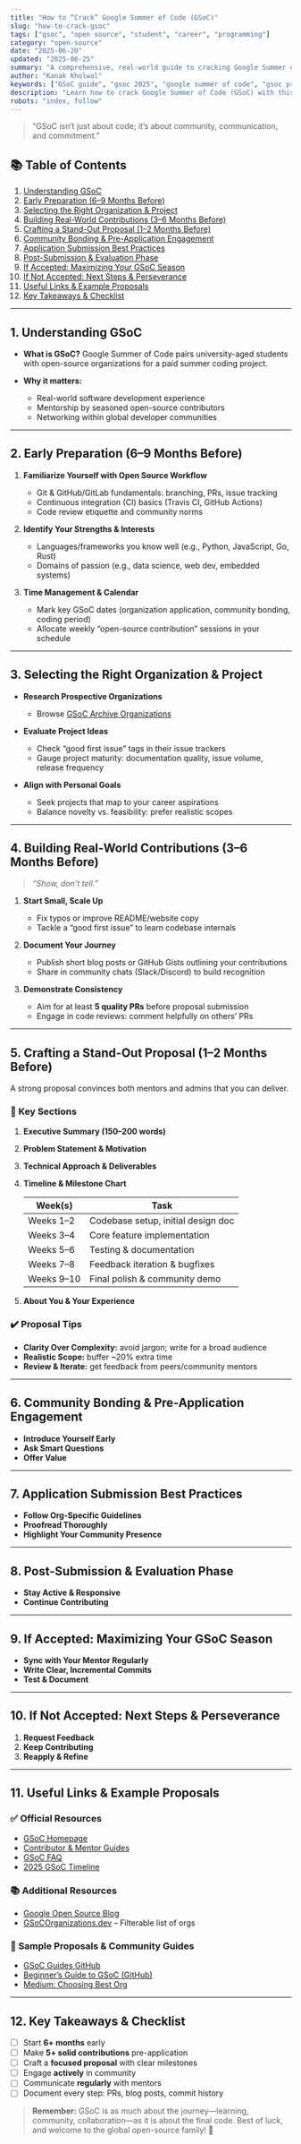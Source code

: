 ```yaml
---
title: "How to “Crack” Google Summer of Code (GSoC)"
slug: "how-to-crack-gsoc"
tags: ["gsoc", "open source", "student", "career", "programming"]
category: "open-source"
date: "2025-06-20"
updated: "2025-06-25"
summary: "A comprehensive, real-world guide to cracking Google Summer of Code (GSoC), from selecting the right project to writing a winning proposal and thriving as a contributor."
author: "Kanak Kholwal"
keywords: ["GSoC guide", "gsoc 2025", "google summer of code", "gsoc proposal", "gsoc application tips", "open source student guide"]
description: "Learn how to crack Google Summer of Code (GSoC) with this proven step-by-step guide. Includes preparation strategies, proposal writing tips, real examples, and verified resource links."
robots: "index, follow"
---
```




> “GSoC isn’t just about code; it’s about community, communication, and commitment.”


## 📚 Table of Contents

1. [Understanding GSoC](#understanding-gsoc)
2. [Early Preparation (6–9 Months Before)](#early-preparation-6–9-months-before)
3. [Selecting the Right Organization & Project](#selecting-the-right-organization--project)
4. [Building Real-World Contributions (3–6 Months Before)](#building-real-world-contributions-3–6-months-before)
5. [Crafting a Stand-Out Proposal (1–2 Months Before)](#crafting-a-stand-out-proposal-1–2-months-before)
6. [Community Bonding & Pre-Application Engagement](#community-bonding--pre-application-engagement)
7. [Application Submission Best Practices](#application-submission-best-practices)
8. [Post-Submission & Evaluation Phase](#post-submission--evaluation-phase)
9. [If Accepted: Maximizing Your GSoC Season](#if-accepted-maximizing-your-gsoc-season)
10. [If Not Accepted: Next Steps & Perseverance](#if-not-accepted-next-steps--perseverance)
11. [Useful Links & Example Proposals](#useful-links--example-proposals)
12. [Key Takeaways & Checklist](#key-takeaways--checklist)

---

## 1. Understanding GSoC

* **What is GSoC?**
  Google Summer of Code pairs university-aged students with open-source organizations for a paid summer coding project.
* **Why it matters:**

  * Real-world software development experience
  * Mentorship by seasoned open-source contributors
  * Networking within global developer communities

---

## 2. Early Preparation (6–9 Months Before)

1. **Familiarize Yourself with Open Source Workflow**

   * Git & GitHub/GitLab fundamentals: branching, PRs, issue tracking
   * Continuous integration (CI) basics (Travis CI, GitHub Actions)
   * Code review etiquette and community norms

2. **Identify Your Strengths & Interests**

   * Languages/frameworks you know well (e.g., Python, JavaScript, Go, Rust)
   * Domains of passion (e.g., data science, web dev, embedded systems)

3. **Time Management & Calendar**

   * Mark key GSoC dates (organization application, community bonding, coding period)
   * Allocate weekly “open-source contribution” sessions in your schedule

---

## 3. Selecting the Right Organization & Project

* **Research Prospective Organizations**

  * Browse [GSoC Archive Organizations](https://summerofcode.withgoogle.com/archive/)

* **Evaluate Project Ideas**

  * Check “good first issue” tags in their issue trackers
  * Gauge project maturity: documentation quality, issue volume, release frequency

* **Align with Personal Goals**

  * Seek projects that map to your career aspirations
  * Balance novelty vs. feasibility: prefer realistic scopes

---

## 4. Building Real-World Contributions (3–6 Months Before)

> *“Show, don’t tell.”*

1. **Start Small, Scale Up**

   * Fix typos or improve README/website copy
   * Tackle a “good first issue” to learn codebase internals
2. **Document Your Journey**

   * Publish short blog posts or GitHub Gists outlining your contributions
   * Share in community chats (Slack/Discord) to build recognition
3. **Demonstrate Consistency**

   * Aim for at least **5 quality PRs** before proposal submission
   * Engage in code reviews: comment helpfully on others’ PRs

---

## 5. Crafting a Stand-Out Proposal (1–2 Months Before)

A strong proposal convinces both mentors and admins that you can deliver.

### 🔑 Key Sections

1. **Executive Summary (150–200 words)**
2. **Problem Statement & Motivation**
3. **Technical Approach & Deliverables**
4. **Timeline & Milestone Chart**

   | Week(s)    | Task                               |
   | ---------- | ---------------------------------- |
   | Weeks 1–2  | Codebase setup, initial design doc |
   | Weeks 3–4  | Core feature implementation        |
   | Weeks 5–6  | Testing & documentation            |
   | Weeks 7–8  | Feedback iteration & bugfixes      |
   | Weeks 9–10 | Final polish & community demo      |
5. **About You & Your Experience**

### ✔️ Proposal Tips

* **Clarity Over Complexity:** avoid jargon; write for a broad audience
* **Realistic Scope:** buffer \~20% extra time
* **Review & Iterate:** get feedback from peers/community mentors

---

## 6. Community Bonding & Pre-Application Engagement

* **Introduce Yourself Early**
* **Ask Smart Questions**
* **Offer Value**

---

## 7. Application Submission Best Practices

* **Follow Org-Specific Guidelines**
* **Proofread Thoroughly**
* **Highlight Your Community Presence**

---

## 8. Post-Submission & Evaluation Phase

* **Stay Active & Responsive**
* **Continue Contributing**

---

## 9. If Accepted: Maximizing Your GSoC Season

* **Sync with Your Mentor Regularly**
* **Write Clear, Incremental Commits**
* **Test & Document**

---

## 10. If Not Accepted: Next Steps & Perseverance

1. **Request Feedback**
2. **Keep Contributing**
3. **Reapply & Refine**

---

## 11. Useful Links & Example Proposals

### ✅ Official Resources

* [GSoC Homepage](https://summerofcode.withgoogle.com/)
* [Contributor & Mentor Guides](https://google.github.io/gsocguides/)
* [GSoC FAQ](https://developers.google.com/open-source/gsoc/faq)
* [2025 GSoC Timeline](https://developers.google.com/open-source/gsoc/timeline)

### 📚 Additional Resources

* [Google Open Source Blog](https://opensource.googleblog.com/)
* [GSoCOrganizations.dev](https://www.gsocorganizations.dev/) – Filterable list of orgs

### 📖 Sample Proposals & Community Guides

* [GSoC Guides GitHub](https://github.com/google/gsocguides)
* [Beginner’s Guide to GSoC (GitHub)](https://github.com/surajxkn/gsoc-guide)
* [Medium: Choosing Best Org](https://medium.com/analytics-vidhya/google-summer-of-code-2020-how-to-choose-the-right-organization-d0b4ab7b7c4f)

---

## 12. Key Takeaways & Checklist

* [ ] Start **6+ months** early
* [ ] Make **5+ solid contributions** pre-application
* [ ] Craft a **focused proposal** with clear milestones
* [ ] Engage **actively** in community
* [ ] Communicate **regularly** with mentors
* [ ] Document every step: PRs, blog posts, commit history

> **Remember:** GSoC is as much about the journey—learning, community, collaboration—as it is about the final code. Best of luck, and welcome to the global open-source family! 🚀
